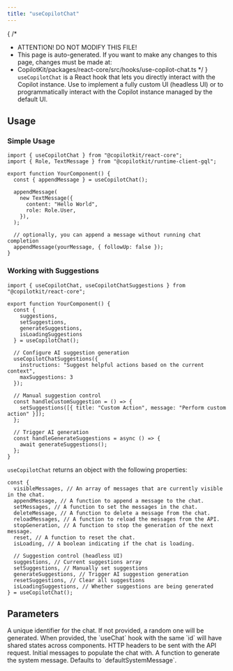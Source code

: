 ```yaml
---
title: "useCopilotChat"
---
```


{
 /*
  * ATTENTION! DO NOT MODIFY THIS FILE!
  * This page is auto-generated. If you want to make any changes to this page, changes must be made at:
  * CopilotKit/packages/react-core/src/hooks/use-copilot-chat.ts
  */
}
`useCopilotChat` is a React hook that lets you directly interact with the
Copilot instance. Use to implement a fully custom UI (headless UI) or to
programmatically interact with the Copilot instance managed by the default
UI.
 
## Usage
 
### Simple Usage
 
```tsx
import { useCopilotChat } from "@copilotkit/react-core";
import { Role, TextMessage } from "@copilotkit/runtime-client-gql";
 
export function YourComponent() {
  const { appendMessage } = useCopilotChat();
 
  appendMessage(
    new TextMessage({
      content: "Hello World",
      role: Role.User,
    }),
  );
 
  // optionally, you can append a message without running chat completion
  appendMessage(yourMessage, { followUp: false });
}
```
 
### Working with Suggestions
 
```tsx
import { useCopilotChat, useCopilotChatSuggestions } from "@copilotkit/react-core";
 
export function YourComponent() {
  const {
    suggestions,
    setSuggestions,
    generateSuggestions,
    isLoadingSuggestions
  } = useCopilotChat();
 
  // Configure AI suggestion generation
  useCopilotChatSuggestions({
    instructions: "Suggest helpful actions based on the current context",
    maxSuggestions: 3
  });
 
  // Manual suggestion control
  const handleCustomSuggestion = () => {
    setSuggestions([{ title: "Custom Action", message: "Perform custom action" }]);
  };
 
  // Trigger AI generation
  const handleGenerateSuggestions = async () => {
    await generateSuggestions();
  };
}
```
 
`useCopilotChat` returns an object with the following properties:
 
```tsx
const {
  visibleMessages, // An array of messages that are currently visible in the chat.
  appendMessage, // A function to append a message to the chat.
  setMessages, // A function to set the messages in the chat.
  deleteMessage, // A function to delete a message from the chat.
  reloadMessages, // A function to reload the messages from the API.
  stopGeneration, // A function to stop the generation of the next message.
  reset, // A function to reset the chat.
  isLoading, // A boolean indicating if the chat is loading.
 
  // Suggestion control (headless UI)
  suggestions, // Current suggestions array
  setSuggestions, // Manually set suggestions
  generateSuggestions, // Trigger AI suggestion generation
  resetSuggestions, // Clear all suggestions
  isLoadingSuggestions, // Whether suggestions are being generated
} = useCopilotChat();
```

## Parameters

<PropertyReference name="id" type="string"  > 
A unique identifier for the chat. If not provided, a random one will be
  generated. When provided, the `useChat` hook with the same `id` will
  have shared states across components.
</PropertyReference>

<PropertyReference name="headers" type="Record<string, string> | Headers"  > 
HTTP headers to be sent with the API request.
</PropertyReference>

<PropertyReference name="initialMessages" type="Message[]"  > 
Initial messages to populate the chat with.
</PropertyReference>

<PropertyReference name="makeSystemMessage" type="SystemMessageFunction"  > 
A function to generate the system message. Defaults to `defaultSystemMessage`.
</PropertyReference>

